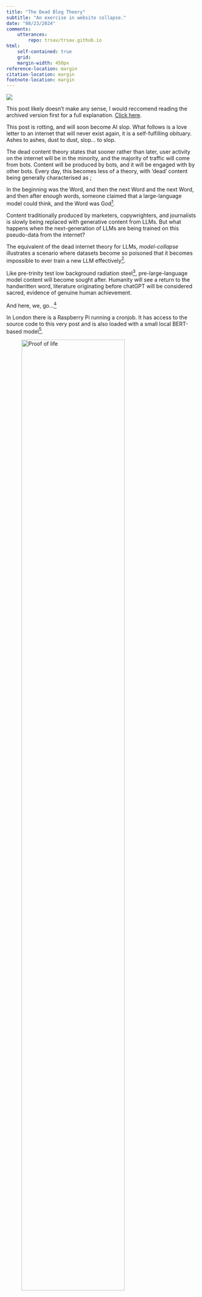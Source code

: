 ```yaml
---
title: "The Dead Blog Theory"
subtitle: "An exercise in website collapse."
date: "08/23/2024"
comments:
    utterances:
        repo: trsav/trsav.github.io
html: 
    self-contained: true
    grid: 
    margin-width: 450px
reference-location: margin
citation-location: margin
footnote-location: margin
---
```


:::{.column-margin}
![](subway.jpeg)
:::

:::{.cleanbox}
This post likely doesn't make any sense, I would reccomend reading the archived version first for a full explanation. [Click here](https://sav.phd/posts/dead/archived.html).

This post is rotting, and will soon become AI slop. What follows is a love letter to an internet that will never exist again, it is a  self-fulfilling obituary. Ashes to ashes, dust to dust, slop... to slop. 
:::

:::{.changeable_text}
The dead content theory states that sooner rather than later, user activity on the internet will be in the minority, and the majority of traffic will come from bots. Content will be produced by bots, and it will be engaged with by other bots. Every day, this becomes less of a theory, with 'dead' content being generally characterised as ;

:::

:::{.changeable_text}
In the beginning was the Word, and then the next Word and the next Word, and then after enough words, someone claimed that a large-language model could think, and the Word was God^[John 1:1, creatively embellished, some would say blasphemously.\x00].

:::

:::{.changeable_text}
Content traditionally produced by marketers, copywrighters, and journalists is slowly being replaced with generative content from LLMs. But what happens when the next-generation of LLMs are being trained on this pseudo-data from the internet?

:::

:::{.changeable_text}
The equivalent of the dead internet theory for LLMs, _model-collapse_ illustrates a scenario where datasets become so poisoned that it becomes impossible to ever train a new LLM effectively^[Why [AI companies enter into multi-million pound contracts with news organisations](https://www.reuters.com/technology/sam-altmans-openai-signs-content-agreement-with-news-corp-2024-05-22/) with a wealth of verifiably human, proofread and well written content.\x00].

:::

:::{.changeable_text}
Like pre-trinity test low background radiation steel^[[Often stolen from WW2 shipwrecks for particle detectors.](https://en.wikipedia.org/wiki/Low-background_steel)\x00], pre-large-language model content will become sought after. Humanity will see a return to the handwritten word, literature originating before chatGPT will be considered sacred, evidence of genuine human achievement. 

:::

And here, we, go...^[![](joker.jpg)]

:::{.changeable_text}
In London there is a Raspberry Pi running a cronjob. It has access to the source code to this very post and is also loaded with a small local BERT-based model^[Specifically, [google-bert/bert-base-uncased](https://huggingface.co/google-bert/bert-base-uncased)\x00].

:::

![Proof of life](pi.jpeg){width=80%}

:::{.changeable_text}
Twice a day, a random sentence from this post will be selected, and a random word will be omitted. The small, local language model will be them prompted to infer the missing word. This word will be replaced, my site re-rendered, the changes committed to the Git repository, and reflected here^[Stunning way to increase my Github contributions.\x00]. Additionally I will prompt the model to add a word a day to the bottom of this post.

:::

![Blog collapse.](recording.mp4){width=80%}

<details>

<summary> View Script & LLM Inference Code </summary>

```bash
#!/bin/bash

source mini_llama_env/bin/activate
python script.py
cd ../website
quarto render
git add -A
git commit -m "post continues to rot"
git push 
```

```python
from transformers import pipeline
import numpy as np
import time

def process_file(filename):
    # Read file content
    with open(filename, 'r') as file:
        data = file.readlines()
    
    # Find lines with 'changeable_text'
    changeable_lines = []
    for i in range(len(data)):
        if '''.changeable_text''' in data[i] :
            changeable_lines.append(i+1)
            break 

    random_line = np.random.choice(changeable_lines)
    text = data[random_line]
    
    # Process footnote if present
    if '^[' in text:
        footnote_index = text.index('^[')
        end_footnote = text.index('\\x00]')
        pre_footnote, post_footnote = text.split('^[')[0], text.split("\\x00]")[1]
        footnote = text[footnote_index:end_footnote+5]
        footnote_word_index = text[:footnote_index].count(' ')
        print('FOOTNOTE WORD INDEX:', footnote_word_index)
        data[random_line] = pre_footnote + post_footnote
    
    # Replace random word with [MASK]
    line = data[random_line].split()
    random_word_index = np.random.randint(0, len(line))
    print('REMOVED WORD', line[random_word_index])
    rem_word_store = line[random_word_index]
    line[random_word_index] = '[MASK]'
    line = ' '.join(line)
    
    # Use BERT to fill [MASK]
    unmasker = pipeline('fill-mask', model='bert-base-uncased')
    res = unmasker(line)
    res.append({'token_str': rem_word_store})
    word_index = 0 
    while res[word_index]['token_str'] in ['.', ',', '!', '?']:
        word_index += 1
    replacement_word = res[word_index]['token_str']
    print('REPLACEMENT WORD:', replacement_word)
    line = line.replace('[MASK]', replacement_word)
    
    # Reinsert footnote if it existed
    if 'footnote' in locals():
        line_words = line.split()
        line_words.insert(footnote_word_index, footnote)
        line = ' '.join(line_words) + '\n'
    
    line = line.replace(':::', '\n:::\n')
    data[random_line] = line+'\n'
    
    # Process 'extra' lines
extra_lines = [i+1 for i, line in enumerate(data) if 'extra' in line] ] end statement
    if extra_lines:
        generated = data[extra_lines[0]].strip()
        hypothesised = generated + ' [MASK]' + '. END OF STATEMENT.'
        res = unmasker(hypothesised)
        print('ADDED WORD:', res[0]['token_str'])
        data[extra_lines[0]] = f"{generated} {res[0]['token_str']}\n"
    
    # Update timestamp
    utc_str = time.asctime(time.gmtime())
    print('UTC:', utc_str)

    data[-1] = f'''Updated: {utc_str}. Replaced {rem_word_store} with {replacement_word}. Added {res[0]['token_str']} to the end of the generated text.'''
    
    # Write updated content back to file
    with open(filename, 'w') as file:
        file.writelines(data)

process_file('../website/posts/dead/index.qmd')

```

</details>

:::{.changeable_text}
Token to token, slop to slop, all good things must come to an end. 

:::

:::{.extra}
I said nothing
:::

Updated: Fri Aug 23 15:34:22 2024. Replaced internet with user. Added statement to the end of the generated text.